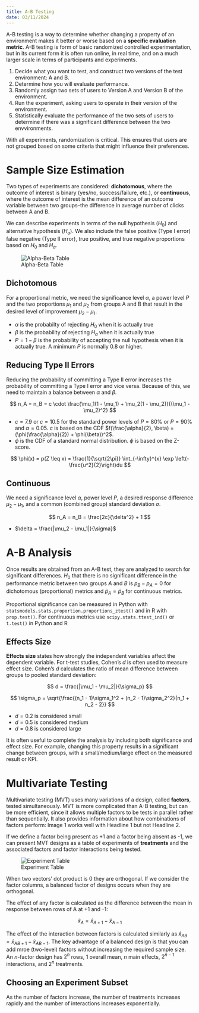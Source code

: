 ```yaml
---
title: A-B Testing
date: 03/11/2024
---
```


A-B testing is a way to determine whether changing a property of an environment makes it better or worse based on a **specific evaluation metric**. A-B testing is form of basic randomized controlled experimentation, but in its current form it is often run online, in real time, and on a much larger scale in terms of participants and experiments.

1.  Decide what you want to test, and construct two versions of the test environment: A and B.
2.  Determine how you will evaluate performance.
3.  Randomly assign two sets of users to Version A and Version B of the environment.
4.  Run the experiment, asking users to operate in their version of the environment.
5.  Statistically evaluate the performance of the two sets of users to determine if there was a significant difference between the two envvironments.

With all experiments, randomization is critical. This ensures that users are not grouped based on some criteria that might influence their preferences.

# Sample Size Estimation

Two types of experiments are considered: **dichotomous**, where the outcome of interest is binary (yes/no, success/failure, etc.), or **continuous**, where the outcome of interest is the mean difference of an outcome variable between two groups--the difference in average number of clicks between A and B.

We can describe experiments in terms of the null hypothesis ($H_0$) and alternative hypothesis ($H_a$). We also include the false positive (Type I error) false negative (Type II error), true positive, and true negative proportions based on $H_0$ and $H_a$.

![Alpha-Beta Table](images/alpha-beta.png){#fig-alpha-beta}

## Dichotomous

For a proportional metric, we need the significance level $\alpha$, a power level $P$ and the two proportions $\mu_1$ and $\mu_2$ from groups A and B that result in the desired level of improvement $\mu_2 - \mu_1$.

-   $\alpha$ is the probabilty of rejecting $H_0$ when it is actually true
-   $\beta$ is the probability of rejecting $H_a$ when it is actually true
-   $P = 1 - \beta$ is the probability of accepting the null hypothesis when it is actually true. A minimum $P$ is normally 0.8 or higher.

:::{.callout-important}
# Reducing Type II Errors

Reducing the probability of committing a Type II error increases the probability of committing a Type I error and vice versa. Because of this, we need to maintain a balance between $\alpha$ and $\beta$.
:::

$$
n_A = n_B = c \cdot \frac{\mu_1(1 - \mu_1) + \mu_2(1 - \mu_2)}{(\mu_1 - \mu_2)^2}
$$

-   $c = 7.9$ or $c = 10.5$ for the standard power levels of $P = 80\%$ or $P = 90\%$ and $\alpha = 0.05$. $c$ is based on the CDF $f(\frac{\alpha}{2}, \beta) = (\phi(\frac{\alpha}{2}) + \phi(\beta))^2$.
-   $\phi$ is the CDF of a standard normal distribution. $\phi$ is based on the Z-score.

$$
\phi(x) = p(Z \leq x) = \frac{1}{\sqrt{2\pi}} \int_{-\infty}^{x} \exp \left(-\frac{u^2}{2}\right)du
$$

## Continuous

We need a significance level $\alpha$, power level $P$, a desired response difference $\mu_2 - \mu_1$, and a common (combined group) standard deviation $\sigma$.

$$
n_A = n_B = \frac{2c}{\delta^2} + 1
$$

-   $\delta = \frac{|\mu_2 - \mu_1|}{\sigma}$

# A-B Analysis

Once results are obtained from an A-B test, they are analyzed to search for significant differences. $H_0$ that there is no significant difference in the performance metric between two groups $A$ and $B$ is $p_B - p_A = 0$ for dichotomous (proportional) metrics and $\bar{p}_A = \bar{p}_B$ for continuous metrics.

Proportional significance can be measured in Python with `statsmodels.stats.proportion.proportions_ztest()` and in R with `prop.test()`. For continuous metrics use `scipy.stats.ttest_ind()` or `t.test()` in Python and R

## Effects Size

**Effects size** states how strongly the independent variables affect the dependent variable. For t-test studies, Cohen's $d$ is often used to measure effect size. Cohen's $d$ calculates the ratio of mean difference between groups to pooled standard deviation:

$$
d = \frac{|\mu_1 - \mu_2|}{\sigma_p}
$$

$$
\sigma_p = \sqrt{\frac{(n_1 - 1)\sigma_1^2 + (n_2 - 1)\sigma_2^2}{n_1 + n_2 - 2}}
$$

-   $d = 0.2$ is considered small
-   $d = 0.5$ is considered medium
-   $d = 0.8$ is considered large

It is often useful to complete the analysis by including both significance and effect size. For example, changing this property results in a significant change between groups, with a small/medium/large effect on the measured result or KPI.

# Multivariate Testing

Multivariate testing (MVT) uses many variations of a design, called **factors**, tested simultaneously. MVT is more complicated than A-B testing, but can be more efficient, since it allows multiple factors to be tests in parallel rather than sequentially. It also provides information about how combinations of factors perform: Image 1 works well with Headline 1 but not Headline 2.

If we define a factor being present as +1 and a factor being absent as -1, we can present MVT designs as a table of experiments of **treatments** and the associated factors and factor interactions being tested.

![Experiment Table](images/experiment-table.png){#fig-exp-table}

When two vectors' dot product is 0 they are orthogonal. If we consider the factor columns, a balanced factor of designs occurs when they are orthogonal.

The effect of any factor is calculated as the difference between the mean in response between rows of A at +1 and -1:

$$
\hat{x}_A = \hat{x}_{A+1} - \hat{x}_{A-1}
$$

The effect of the interaction between factors is calculated similarly as $\hat{x}_{AB} = \hat{x}_{AB+1} - \hat{x}_{AB-1}$. The key advantage of a balanced design is that you can add mroe (two-level) factors without increasing the required sample size. An $n$-factor design has $2^n$ rows, 1 overall mean, $n$ main effects, $2^{n-1}$ interactions, and $2^n$ treatments.

## Choosing an Experiment Subset

As the number of factors increase, the number of treatments increases rapidly and the number of interactions increases exponentially.